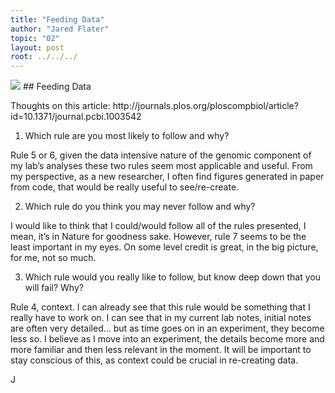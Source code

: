 ```yaml
---
title: "Feeding Data"
author: "Jared Flater"
topic: "02"
layout: post
root: ../../../
---
```

![](images/trek_data.gif)
## Feeding Data

Thoughts on this article: http://journals.plos.org/ploscompbiol/article?id=10.1371/journal.pcbi.1003542

1. Which rule are you most likely to follow and why? 

  Rule 5 or 6, given the data intensive nature of the genomic component of my lab's analyses these two rules seem most applicable and useful. From my perspective, as a new researcher, I often find figures generated in paper from code, that would be really useful to see/re-create. 
  
2. Which rule do you think you may never follow and why?  

  I would like to think that I could/would follow all of the rules presented, I mean, it's in Nature for goodness sake. However, rule 7 seems to be the least important in my eyes. On some level credit is great, in the big picture, for me, not so much. 

3. Which rule would you really like to follow, but know deep down that you will fail? Why?

  Rule 4, context. I can already see that this rule would be something that I really have to work on. I can see that in my current lab notes, initial notes are often very detailed... but as time goes on in an experiment, they become less so. I believe as I move into an experiment, the details become more and more familiar and then less relevant in the moment. It will be important to stay conscious of this, as context could be crucial in re-creating data. 
  
J
